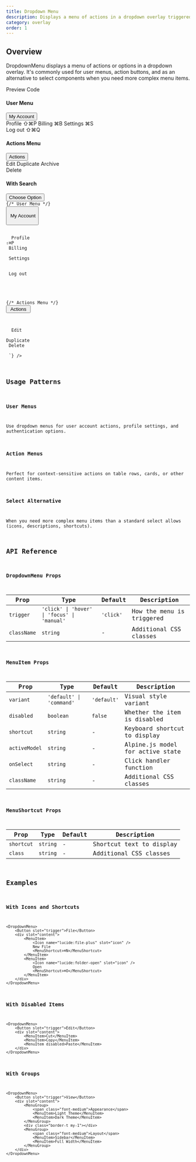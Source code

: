 ```yaml
---
title: Dropdown Menu
description: Displays a menu of actions in a dropdown overlay triggered by a button
category: overlay
order: 1
---
```



## Overview

DropdownMenu displays a menu of actions or options in a dropdown overlay. It's commonly used for user menus, action buttons, and as an alternative to select components when you need more complex menu items.

<Tabs defaultValue="preview" class="h-auto">
    <TabsList variant="pills" slot="list">
        <TabsTrigger value="preview" variant="pills">Preview</TabsTrigger>
        <TabsTrigger value="code" variant="pills">Code</TabsTrigger>
    </TabsList>
    <TabsContent value="preview" preview class="flex flex-col justify-center space-y-8">
        <div>
            <h4 class="text-sm font-semibold mb-3">User Menu</h4>
            <DropdownMenu trigger="click">
                <Button variant="outline" slot="trigger">
                    <Icon name="lucide:user" class="w-4 h-4 mr-2" />
                    My Account
                    <Icon name="lucide:chevron-down" class="w-4 h-4 ml-2" />
                </Button>
                <div slot="content" class="w-56">
                    <div class="rounded-md border bg-popover text-popover-foreground shadow-md py-1">
                        <MenuItem>
                            <Icon name="lucide:user" class="w-4 h-4 mr-2" />
                            Profile
                            <MenuShortcut>⇧⌘P</MenuShortcut>
                        </MenuItem>
                        <MenuItem>
                            <Icon name="lucide:credit-card" class="w-4 h-4 mr-2" />
                            Billing
                            <MenuShortcut>⌘B</MenuShortcut>
                        </MenuItem>
                        <MenuItem>
                            <Icon name="lucide:settings" class="w-4 h-4 mr-2" />
                            Settings
                            <MenuShortcut>⌘S</MenuShortcut>
                        </MenuItem>
                        <div class="border-t my-1"></div>
                        <MenuItem>
                            <Icon name="lucide:log-out" class="w-4 h-4 mr-2" />
                            Log out
                            <MenuShortcut>⇧⌘Q</MenuShortcut>
                        </MenuItem>
                    </div>
                </div>
            </DropdownMenu>
        </div>
        <div>
            <h4 class="text-sm font-semibold mb-3">Actions Menu</h4>
            <DropdownMenu trigger="click">
                <Button variant="outline" slot="trigger">
                    Actions
                    <Icon name="lucide:chevron-down" class="w-4 h-4 ml-2" />
                </Button>
                <div slot="content" class="w-48">
                    <div class="rounded-md border bg-popover text-popover-foreground shadow-md py-1">
                        <MenuItem>
                            <Icon name="lucide:edit" class="w-4 h-4 mr-2" />
                            Edit
                        </MenuItem>
                        <MenuItem>
                            <Icon name="lucide:copy" class="w-4 h-4 mr-2" />
                            Duplicate
                        </MenuItem>
                        <MenuItem>
                            <Icon name="lucide:archive" class="w-4 h-4 mr-2" />
                            Archive
                        </MenuItem>
                        <div class="border-t my-1"></div>
                        <MenuItem class="text-destructive focus:text-destructive">
                            <Icon name="lucide:trash-2" class="w-4 h-4 mr-2" />
                            Delete
                        </MenuItem>
                    </div>
                </div>
            </DropdownMenu>
        </div>
        <div>
            <h4 class="text-sm font-semibold mb-3">With Search</h4>
            <DropdownMenu trigger="click">
                <Button variant="outline" slot="trigger">
                    Choose Option
                    <Icon name="lucide:chevron-down" class="w-4 h-4 ml-2" />
                </Button>
                <div slot="content">
                    <MenuContainer 
                        size="sm"
                        x-data="{
                            menuItems: {
                                'Recent': [
                                    { id: '1', title: 'Project Alpha', value: 'alpha', icon: 'lucide:folder' },
                                    { id: '2', title: 'Project Beta', value: 'beta', icon: 'lucide:folder' }
                                ],
                                'All Projects': [
                                    { id: '3', title: 'Project Gamma', value: 'gamma', icon: 'lucide:folder' },
                                    { id: '4', title: 'Project Delta', value: 'delta', icon: 'lucide:folder' },
                                    { id: '5', title: 'Project Epsilon', value: 'epsilon', icon: 'lucide:folder' }
                                ]
                            }
                        }"
                    >
                        <MenuInput slot="input" placeholder="Search projects..." />
                        <template x-for="[groupName, items] in Object.entries(filteredItems)" x-key="groupName">
                            <MenuGroup x-text="groupName">
                                <MenuItems x-for="item in items" x-key="item.id">
                                    <Icon x-bind:name="item.icon" class="w-4 h-4 mr-2" slot="icon" />
                                    <span x-text="item.title"></span>
                                </MenuItems>
                            </MenuGroup>
                        </template>
                    </MenuContainer>
                </div>
            </DropdownMenu>
        </div>
    </TabsContent>
    <TabsContent value="code">
        <Code
            language="astro"
            code={`---
---

{/* User Menu */}
<DropdownMenu trigger="click">
    <Button variant="outline" slot="trigger">
        <Icon name="lucide:user" class="w-4 h-4 mr-2" />
        My Account
        <Icon name="lucide:chevron-down" class="w-4 h-4 ml-2" />
    </Button>
    <div slot="content" class="w-56">
        <div class="rounded-md border bg-popover text-popover-foreground shadow-md py-1">
            <MenuItem>
                <Icon name="lucide:user" class="w-4 h-4 mr-2" />
                Profile
                <MenuShortcut>⇧⌘P</MenuShortcut>
            </MenuItem>
            <MenuItem>
                <Icon name="lucide:credit-card" class="w-4 h-4 mr-2" />
                Billing
            </MenuItem>
            <MenuItem>
                <Icon name="lucide:settings" class="w-4 h-4 mr-2" />
                Settings
            </MenuItem>
            <div class="border-t my-1"></div>
            <MenuItem>
                <Icon name="lucide:log-out" class="w-4 h-4 mr-2" />
                Log out
            </MenuItem>
        </div>
    </div>
</DropdownMenu>

{/* Actions Menu */}
<DropdownMenu trigger="click">
    <Button variant="outline" slot="trigger">
        Actions
    </Button>
    <div slot="content" class="w-48">
        <div class="rounded-md border bg-popover text-popover-foreground shadow-md py-1">
            <MenuItem>
                <Icon name="lucide:edit" class="w-4 h-4 mr-2" />
                Edit
            </MenuItem>
            <MenuItem>
                <Icon name="lucide:copy" class="w-4 h-4 mr-2" />
                Duplicate
            </MenuItem>
            <MenuItem class="text-destructive">
                <Icon name="lucide:trash-2" class="w-4 h-4 mr-2" />
                Delete
            </MenuItem>
        </div>
    </div>
</DropdownMenu>`}
        />
    </TabsContent>
</Tabs>

## Usage Patterns

### User Menus
Use dropdown menus for user account actions, profile settings, and authentication options.

### Action Menus
Perfect for context-sensitive actions on table rows, cards, or other content items.

### Select Alternative
When you need more complex menu items than a standard select allows (icons, descriptions, shortcuts).

## API Reference

### DropdownMenu Props

| Prop        | Type                                     | Default   | Description                    |
| ----------- | ---------------------------------------- | --------- | ------------------------------ |
| `trigger`   | `'click' \| 'hover' \| 'focus' \| 'manual'` | `'click'` | How the menu is triggered      |
| `className` | `string`                                 | -         | Additional CSS classes         |

### MenuItem Props

| Prop          | Type                               | Default     | Description                        |
| ------------- | ---------------------------------- | ----------- | ---------------------------------- |
| `variant`     | `'default' \| 'command'`           | `'default'` | Visual style variant               |
| `disabled`    | `boolean`                          | `false`     | Whether the item is disabled       |
| `shortcut`    | `string`                           | -           | Keyboard shortcut to display       |
| `activeModel` | `string`                           | -           | Alpine.js model for active state   |
| `onSelect`    | `string`                           | -           | Click handler function             |
| `className`   | `string`                           | -           | Additional CSS classes             |

### MenuShortcut Props

| Prop       | Type     | Default | Description                |
| ---------- | -------- | ------- | -------------------------- |
| `shortcut` | `string` | -       | Shortcut text to display   |
| `class`    | `string` | -       | Additional CSS classes     |

## Examples

### With Icons and Shortcuts

```astro
<DropdownMenu>
    <Button slot="trigger">File</Button>
    <div slot="content">
        <MenuItem>
            <Icon name="lucide:file-plus" slot="icon" />
            New File
            <MenuShortcut>⌘N</MenuShortcut>
        </MenuItem>
        <MenuItem>
            <Icon name="lucide:folder-open" slot="icon" />
            Open
            <MenuShortcut>⌘O</MenuShortcut>
        </MenuItem>
    </div>
</DropdownMenu>
```

### With Disabled Items

```astro
<DropdownMenu>
    <Button slot="trigger">Edit</Button>
    <div slot="content">
        <MenuItem>Cut</MenuItem>
        <MenuItem>Copy</MenuItem>
        <MenuItem disabled>Paste</MenuItem>
    </div>
</DropdownMenu>
```

### With Groups

```astro
<DropdownMenu>
    <Button slot="trigger">View</Button>
    <div slot="content">
        <MenuGroup>
            <span class="font-medium">Appearance</span>
            <MenuItem>Light Theme</MenuItem>
            <MenuItem>Dark Theme</MenuItem>
        </MenuGroup>
        <div class="border-t my-1"></div>
        <MenuGroup>
            <span class="font-medium">Layout</span>
            <MenuItem>Sidebar</MenuItem>
            <MenuItem>Full Width</MenuItem>
        </MenuGroup>
    </div>
</DropdownMenu>
```